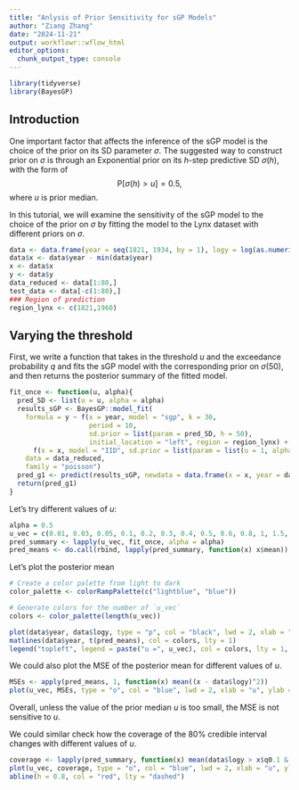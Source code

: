 ```yaml
---
title: "Anlysis of Prior Sensitivity for sGP Models"
author: "Ziang Zhang"
date: "2024-11-21"
output: workflowr::wflow_html
editor_options:
  chunk_output_type: console
---
```


```r
library(tidyverse)
library(BayesGP)
```


## Introduction

One important factor that affects the inference of the sGP model is the choice of the prior on its SD parameter $\sigma$.
The suggested way to construct prior on $\sigma$ is through an Exponential prior on its $h$-step predictive SD $\sigma(h)$, with the form of
$$
\text{P}[\sigma(h)>u] = 0.5,
$$
where $u$ is prior median.

In this tutorial, we will examine the sensitivity of the sGP model to the choice of the prior on $\sigma$ by fitting the model to the Lynx dataset with different priors on $\sigma$.

```r
data <- data.frame(year = seq(1821, 1934, by = 1), logy = log(as.numeric(lynx)), y = as.numeric(lynx))
data$x <- data$year - min(data$year)
x <- data$x
y <- data$y
data_reduced <- data[1:80,]
test_data <- data[-c(1:80),]
### Region of prediction
region_lynx <- c(1821,1960)
```


## Varying the threshold

First, we write a function that takes in the threshold $u$ and the exceedance probability $q$ and fits the sGP model with the corresponding prior on $\sigma(50)$, and then returns the posterior summary of the fitted model.

```r
fit_once <- function(u, alpha){
  pred_SD <- list(u = u, alpha = alpha)
  results_sGP <- BayesGP::model_fit(
    formula = y ~ f(x = year, model = "sgp", k = 30,
                    period = 10,
                    sd.prior = list(param = pred_SD, h = 50), 
                    initial_location = "left", region = region_lynx) +
      f(x = x, model = "IID", sd.prior = list(param = list(u = 1, alpha = 0.5))),
    data = data_reduced,
    family = "poisson")
  pred_g1 <- predict(results_sGP, newdata = data.frame(x = x, year = data$year), variable = "year", include.intercept = T, quantiles = c(0.1,0.9))
  return(pred_g1)
}
```

Let's try different values of $u$:

```r
alpha = 0.5
u_vec = c(0.01, 0.03, 0.05, 0.1, 0.2, 0.3, 0.4, 0.5, 0.6, 0.8, 1, 1.5, 2)
pred_summary <- lapply(u_vec, fit_once, alpha = alpha)
pred_means <- do.call(rbind, lapply(pred_summary, function(x) x$mean))
```

Let's plot the posterior mean 

```r
# Create a color palette from light to dark
color_palette <- colorRampPalette(c("lightblue", "blue"))

# Generate colors for the number of `u_vec`
colors <- color_palette(length(u_vec))

plot(data$year, data$logy, type = "p", col = "black", lwd = 2, xlab = "Year", ylab = "Lynx count", cex = 0.1)
matlines(data$year, t(pred_means), col = colors, lty = 1)
legend("topleft", legend = paste("u =", u_vec), col = colors, lty = 1, cex = 1)
```


We could also plot the MSE of the posterior mean for different values of $u$.

```r
MSEs <- apply(pred_means, 1, function(x) mean((x - data$logy)^2))
plot(u_vec, MSEs, type = "o", col = "blue", lwd = 2, xlab = "u", ylab = "MSE")
```

Overall, unless the value of the prior median $u$ is too small, the MSE is not sensitive to $u$.


We could similar check how the coverage of the 80% credible interval changes with different values of $u$.

```r
coverage <- lapply(pred_summary, function(x) mean(data$logy > x$q0.1 & data$logy < x$q0.9))
plot(u_vec, coverage, type = "o", col = "blue", lwd = 2, xlab = "u", ylab = "Coverage", ylim = c(0,1))
abline(h = 0.8, col = "red", lty = "dashed")
```
